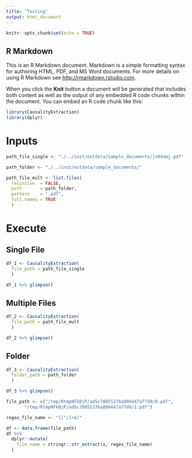 ```yaml
---
title: "Testing"
output: html_document
---
```


```r
knitr::opts_chunk$set(echo = TRUE)
```

## R Markdown

This is an R Markdown document. Markdown is a simple formatting syntax for authoring HTML, PDF, and MS Word documents. For more details on using R Markdown see <http://rmarkdown.rstudio.com>.

When you click the **Knit** button a document will be generated that includes both content as well as the output of any embedded R code chunks within the document. You can embed an R code chunk like this:

```r
library(CausalityExtraction)
library(dplyr)
```

# Inputs
```r
path_file_single <- "./../inst/extdata/sample_documents/jv04amj.pdf"

path_folder <- "./../inst/extdata/sample_documents/"

path_file_mult <- list.files(
  recursive  = FALSE, 
  path       = path_folder, 
  pattern    = ".pdf", 
  full.names = TRUE
  )
```

# Execute
## Single File
```r
df_1 <- CausalityExtraction(
  file_path = path_file_single
  )

df_1 %>% glimpse()
```

## Multiple Files
```r
df_2 <- CausalityExtraction(
  file_path = path_file_mult
  )

df_2 %>% glimpse()
```

## Folder
```r
df_3 <- CausalityExtraction(
  folder_path = path_folder
  )

df_3 %>% glimpse()
```

```r
file_path <- c("/tmp/RtmpNFkBjP/ad5c78055376a890447a77d9/0.pdf", 
       "/tmp/RtmpNFkBjP/ad5c78055376a890447a77d9/1.pdf")

regex_file_name <- "([^/]+$)"

df <- data.frame(file_path)
df %>%
  dplyr::mutate(
    file_name = stringr::str_extract(x, regex_file_name)
  )

```

